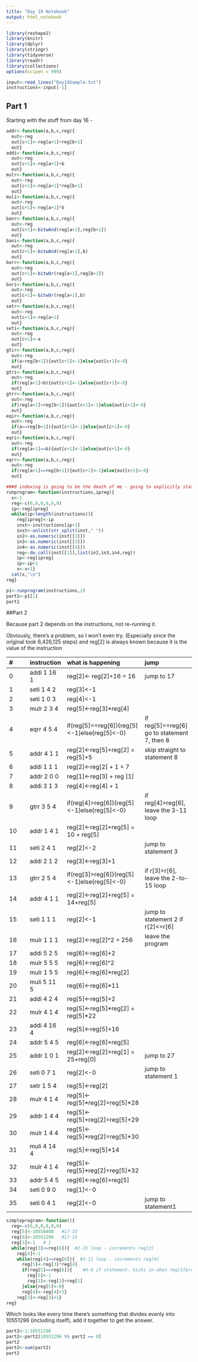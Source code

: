 ```yaml
---
title: "Day 19 Notebook"
output: html_notebook
---
```


```r
library(reshape2)
library(knitr)
library(dplyr)
library(stringr)
library(tidyverse)
library(readr)
library(collections)
options(scipen = 999)
```

```r
input<-read_lines("Day19Sample.txt")
instructions<-input[-1]
```

## Part 1
Starting with the stuff from day 16 - 
```r
addr<-function(a,b,c,reg){
  out<-reg
  out[c+1]<-reg[a+1]+reg[b+1]
  out}
addi<-function(a,b,c,reg){
  out<-reg
  out[c+1]<-reg[a+1]+b
  out}
mulr<-function(a,b,c,reg){
  out<-reg
  out[c+1]<-reg[a+1]*reg[b+1]
  out}
muli<-function(a,b,c,reg){
  out<-reg
  out[c+1]<-reg[a+1]*b
  out}
banr<-function(a,b,c,reg){
  out<-reg
  out[c+1]<-bitwAnd(reg[a+1],reg[b+1])
  out}
bani<-function(a,b,c,reg){
  out<-reg
  out[c+1]<-bitwAnd(reg[a+1],b)
  out}
borr<-function(a,b,c,reg){
  out<-reg
  out[c+1]<-bitwOr(reg[a+1],reg[b+1])
  out}
bori<-function(a,b,c,reg){
  out<-reg
  out[c+1]<-bitwOr(reg[a+1],b)
  out}
setr<-function(a,b,c,reg){
  out<-reg
  out[c+1]<-reg[a+1]
  out}
seti<-function(a,b,c,reg){
  out<-reg
  out[c+1]<-a
  out}
gtir<-function(a,b,c,reg){
  out<-reg
  if(a>reg[b+1]){out[c+1]<-1}else{out[c+1]<-0}
  out}
gtri<-function(a,b,c,reg){
  out<-reg
  if(reg[a+1]>b){out[c+1]<-1}else{out[c+1]<-0}
  out}
gtrr<-function(a,b,c,reg){
  out<-reg
  if(reg[a+1]>reg[b+1]){out[c+1]<-1}else{out[c+1]<-0}
  out}
eqir<-function(a,b,c,reg){
  out<-reg
  if(a==reg[b+1]){out[c+1]<-1}else{out[c+1]<-0}
  out}
eqri<-function(a,b,c,reg){
  out<-reg
  if(reg[a+1]==b){out[c+1]<-1}else{out[c+1]<-0}
  out}
eqrr<-function(a,b,c,reg){
  out<-reg
  if(reg[a+1]==reg[b+1]){out[c+1]<-1}else{out[c+1]<-0}
  out}
```



```r

###0 indexing is going to be the death of me - going to explicitly state ipreg (1 already added in)
runprogram<-function(instructions,ipreg){
  x<-1
  reg<-c(0,0,0,0,0,0)
  ip<-reg[ipreg]
  while(ip<length(instructions)){
    reg[ipreg]<-ip
    inst<-instructions[ip+1]
    inst<-unlist(str_split(inst," "))
    in2<-as.numeric(inst[[2]])
    in3<-as.numeric(inst[[3]])
    in4<-as.numeric(inst[[4]])
    reg<-do.call(inst[[1]],list(in2,in3,in4,reg))
    ip<-reg[ipreg]
    ip<-ip+1
    x<-x+1}
  cat(x,"\n")
reg}
```

```r
p1<-runprogram(instructions,2)
part1<-p1[1]
part1
```
##Part 2

Because part 2 depends on the instructions, not re-running it.

Obviously, there's a problem, so I won't even try.  (Especially since the original took 6,426,125 steps)
and reg[2] is always known because it is the value of the instruction

| # | instruction  | what is happening | jump |
|:------|:-----|:--------|:--------|
| 0 | addi 1 16 1 | reg[2]<- reg[2]+16 = 16| jump to 17 |
| 1 | seti 1 4 2 | reg[3]<-1 | |
| 2 | seti 1 0 3 | reg[4]<-1 | |
| 3 | mulr 2 3 4 | reg[5]<-reg[3]*reg[4] | |
| 4 | eqrr 4 5 4 | if(reg[5]==reg[6]){reg[5]<-1}else{reg[5]<-0} | if reg[5]==reg[6] go to statement 7, then 8 |
| 5 | addr 4 1 1 | reg[2]<-reg[5]+reg[2] = reg[5]+5 | skip straight to statement 8 |
| 6 | addi 1 1 1 | reg[2]<-reg[2] + 1 = 7 | |
| 7 | addr 2 0 0 | reg[1]<-reg[3] + reg [1] | |
| 8 | addi 3 1 3 | reg[4]<-reg[4] + 1 | |
| 9 | gtrr 3 5 4 | if(reg[4]>reg[6]){reg[5]<-1}else{reg[5]<-0} | if reg[4]>reg[6], leave the 3-11 loop |
| 10 | addr 1 4 1 | reg[2]<-reg[2]+reg[5] = 10 + reg[5] | |
| 11 | seti 2 4 1 | reg[2]<-2 | jump to statement 3 |
| 12 | addi 2 1 2 | reg[3]<-reg[3]+1 | |
| 13 | gtrr 2 5 4 | if(reg[3]>reg[6]){reg[5]<-1}else{reg[5]<-0} | if r[3]>r[6], leave the 2-to-15 loop |
| 14 | addr 4 1 1 | reg[2]<-reg[2]+reg[5] = 14+reg[5] | |
| 15 | seti 1 1 1 | reg[2]<-1 |  jump to statement 2 if r[2]<=r[6] |
| 16 | mulr 1 1 1 | reg[2]<-reg[2]^2 = 256 | leave the program |
| 17 | addi 5 2 5 | reg[6]<-reg[6]+2 | |
| 18 | mulr 5 5 5 | reg[6]<-reg[6]^2 | |
| 19 | mulr 1 5 5 | reg[6]<-reg[6]*reg[2] | |
| 20 | muli 5 11 5 | reg[6]<-reg[6]*11 | |
| 21 | addi 4 2 4 | reg[5]<-reg[5]+2 | |
| 22 | mulr 4 1 4 | reg[5]<-reg[5]\*reg[2] = reg[5]\*22 | |
| 23 | addi 4 16 4 | reg[5]<-reg[5]+16 | |
| 24 | addr 5 4 5 | reg[6]<-reg[6]+reg[5] | |
| 25 | addr 1 0 1 | reg[2]<-reg[2]+reg[1] = 25+reg[0] | jump to 27 |
| 26 | seti 0 7 1 | reg[2]<-0 | jump to statement 1|
| 27 | setr 1 5 4 | reg[5]<-reg[2] | |
| 28 | mulr 4 1 4 | reg[5]<-reg[5]\*reg[2]=reg[5]\*28 | |
| 29 | addr 1 4 4 | reg[5]<-reg[5]+reg[2]=reg[5]+29 | |
| 30 | mulr 1 4 4 | reg[5]<-reg[5]\*reg[2]=reg[5]\*30 | |
| 31 | muli 4 14 4 | reg[5]<-reg[5]*14 | |
| 32 | mulr 4 1 4 | reg[5]<-reg[5]\*reg[2]=reg[5]\*32 | |
| 33 | addr 5 4 5 | reg[6]<-reg[6]+reg[5] | |
| 34 | seti 0 9 0 | reg[1]<-0 | |
| 35 | seti 0 4 1 | reg[2]<-0 | jump to statement1|





```r
simpleprogram<-function(){
  reg<-c(0,0,0,0,0,0)
  reg[5]<-10550400   #17-35
  reg[6]<-10551296   #17-35
  reg[3]<-1   # 1
  while(reg[3]<=reg[6]){  #2-15 loop - increments reg[3]
    reg[4]<-1   
    while(reg[4]<=reg[6]){  #3-11 loop - increments reg[4]
      reg[5]<-reg[3]*reg[4]   
      if(reg[5]==reg[6]){    #4-8 if statement. kicks in when reg[3]&reg[4] multiply to 10551296     
        reg[5]<-1
        reg[1]<-reg[3]+reg[1] 
      }else{reg[5]<-0}  
      reg[4]<-reg[4]+1}
    reg[3]<-reg[3]+1}
reg}
```
Which looks like every time there's something that divides evenly into 10551296 (including itself), add it together to get the answer.

```r
part2<-1:10551296
part2<-part2[10551296 %% part2 == 0]
part2
part2<-sum(part2)
part2
```

